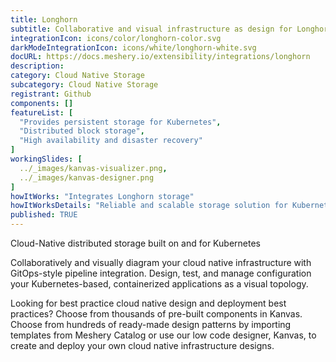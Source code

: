 ```yaml
---
title: Longhorn
subtitle: Collaborative and visual infrastructure as design for Longhorn
integrationIcon: icons/color/longhorn-color.svg
darkModeIntegrationIcon: icons/white/longhorn-white.svg
docURL: https://docs.meshery.io/extensibility/integrations/longhorn
description: 
category: Cloud Native Storage
subcategory: Cloud Native Storage
registrant: Github
components: []
featureList: [
  "Provides persistent storage for Kubernetes",
  "Distributed block storage",
  "High availability and disaster recovery"
]
workingSlides: [
  ../_images/kanvas-visualizer.png,
  ../_images/kanvas-designer.png
]
howItWorks: "Integrates Longhorn storage"
howItWorksDetails: "Reliable and scalable storage solution for Kubernetes"
published: TRUE
---
```

<p>
Cloud-Native distributed storage built on and for Kubernetes
</p>
<p>
    Collaboratively and visually diagram your cloud native infrastructure with GitOps-style pipeline integration. Design, test, and manage configuration your Kubernetes-based, containerized applications as a visual topology.
</p>
<p>
    Looking for best practice cloud native design and deployment best practices? Choose from thousands of pre-built components in Kanvas. Choose from hundreds of ready-made design patterns by importing templates from Meshery Catalog or use our low code designer, Kanvas, to create and deploy your own cloud native infrastructure designs.
</p>
